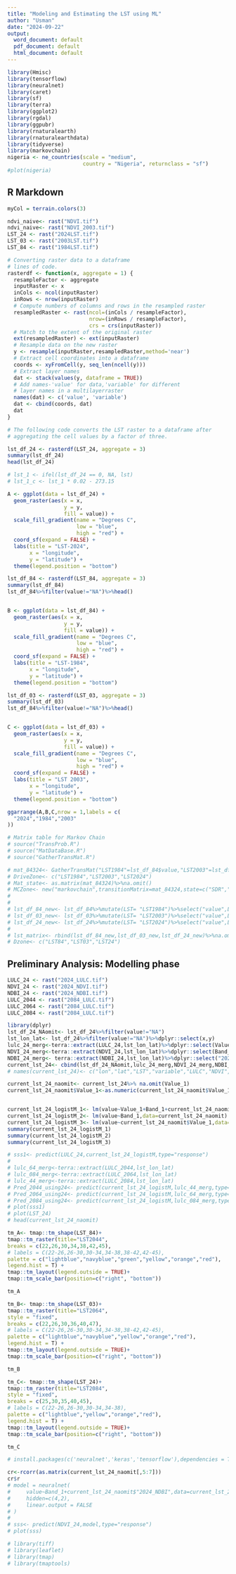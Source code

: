 ```yaml
---
title: "Modeling and Estimating the LST using ML"
author: "Usman"
date: "2024-09-22"
output:
  word_document: default
  pdf_document: default
  html_document: default
---
```


```r
library(Hmisc)
library(tensorflow)
library(neuralnet)
library(caret)
library(sf)
library(terra)
library(ggplot2)
library(rgdal)
library(ggpubr)
library(rnaturalearth)
library(rnaturalearthdata)
library(tidyverse)
library(markovchain)
nigeria <- ne_countries(scale = "medium", 
                        country = "Nigeria", returnclass = "sf")
#plot(nigeria)
```

## R Markdown


```r
myCol = terrain.colors(3)

ndvi_naive<- rast("NDVI.tif")
ndvi_naive<- rast("NDVI_2003.tif")
LST_24 <- rast("2024LST.tif")
LST_03 <- rast("2003LST.tif")
LST_84 <- rast("1984LST.tif")

# Converting raster data to a dataframe 
# lines of code.
rasterdf <- function(x, aggregate = 1) {
  resampleFactor <- aggregate
  inputRaster <- x
  inCols <- ncol(inputRaster)
  inRows <- nrow(inputRaster)
  # Compute numbers of columns and rows in the resampled raster
  resampledRaster <- rast(ncol=(inCols / resampleFactor),
                          nrow=(inRows / resampleFactor),
                          crs = crs(inputRaster))
  # Match to the extent of the original raster
  ext(resampledRaster) <- ext(inputRaster)
  # Resample data on the new raster
  y <- resample(inputRaster,resampledRaster,method='near')
  # Extract cell coordinates into a dataframe
  coords <- xyFromCell(y, seq_len(ncell(y)))
  # Extract layer names
  dat <- stack(values(y, dataframe = TRUE))
  # Add names-'value' for data,'variable' for different
  # layer names in a multilayerraster
  names(dat) <- c('value', 'variable')
  dat <- cbind(coords, dat)
  dat
}

# The following code converts the LST raster to a dataframe after
# aggregating the cell values by a factor of three.

lst_df_24 <- rasterdf(LST_24, aggregate = 3)
summary(lst_df_24)
head(lst_df_24)

# lst_1 <- ifel(lst_df_24 == 0, NA, lst)
# lst_1_c <- lst_1 * 0.02 - 273.15

A <- ggplot(data = lst_df_24) +
  geom_raster(aes(x = x,
                  y = y,
                  fill = value)) +
  scale_fill_gradient(name = "Degrees C",
                      low = "blue",
                      high = "red") +
  coord_sf(expand = FALSE) +
  labs(title = "LST-2024",
       x = "longitude",
       y = "latitude") +
  theme(legend.position = "bottom")

lst_df_84 <- rasterdf(LST_84, aggregate = 3)
summary(lst_df_84)
lst_df_84%>%filter(value!="NA")%>%head()


B <- ggplot(data = lst_df_84) +
  geom_raster(aes(x = x,
                  y = y,
                  fill = value)) +
  scale_fill_gradient(name = "Degrees C",
                      low = "blue",
                      high = "red") +
  coord_sf(expand = FALSE) +
  labs(title = "LST-1984",
       x = "longitude",
       y = "latitude") +
  theme(legend.position = "bottom")

lst_df_03 <- rasterdf(LST_03, aggregate = 3)
summary(lst_df_03)
lst_df_84%>%filter(value!="NA")%>%head()


C <- ggplot(data = lst_df_03) +
  geom_raster(aes(x = x,
                  y = y,
                  fill = value)) +
  scale_fill_gradient(name = "Degrees C",
                      low = "blue",
                      high = "red") +
  coord_sf(expand = FALSE) +
  labs(title = "LST 2003",
       x = "longitude",
       y = "latitude") +
  theme(legend.position = "bottom")

ggarrange(A,B,C,nrow = 1,labels = c(
  "2024","1984","2003"
))

# Matrix table for Markov Chain
# source("TransProb.R")
# source("MatDataBase.R")
# source("GatherTransMat.R")

# mat_84324<- GatherTransMat("LST1984"=lst_df_84$value,"LST2003"=lst_df_03$value,"LST2024"=lst_df_24$value)
# DriveZone<- c("LST1984","LST2003","LST2024")
# Mat_state<- as.matrix(mat_84324)%>%na.omit()
# MCZone<- new("markovchain",transitionMatrix=mat_84324,state=c("SDR","AE","CW"))
# 
# 
# lst_df_84_new<- lst_df_84%>%mutate(LST= "LST1984")%>%select("value",LST)
# lst_df_03_new<- lst_df_03%>%mutate(LST= "LST2003")%>%select("value",LST)
# lst_df_24_new<- lst_df_24%>%mutate(LST= "LST2024")%>%select("value",LST)
# 
# lst_matrix<- rbind(lst_df_84_new,lst_df_03_new,lst_df_24_new)%>%na.omit()
# Dzone<- c("LST84","LST03","LST24")

```
## Preliminary Analysis: Modelling phase

```r
LULC_24 <- rast("2024_LULC.tif")
NDVI_24 <- rast("2024_NDVI.tif")
NDBI_24 <- rast("2024_NDBI.tif")
LULC_2044 <- rast("2084_LULC.tif")
LULC_2064 <- rast("2084_LULC.tif")
LULC_2084 <- rast("2084_LULC.tif")

library(dplyr)
lst_df_24_NAomit<- lst_df_24%>%filter(value!="NA")
lst_lon_lat<- lst_df_24%>%filter(value!="NA")%>%dplyr::select(x,y)
lulc_24_merg<-terra::extract(LULC_24,lst_lon_lat)%>%dplyr::select(Value_1)
NDVI_24_merg<-terra::extract(NDVI_24,lst_lon_lat)%>%dplyr::select(Band_1)
NDBI_24_merg<- terra::extract(NDBI_24,lst_lon_lat)%>%dplyr::select("2024_NDBI")
current_lst_24<- cbind(lst_df_24_NAomit,lulc_24_merg,NDVI_24_merg,NDBI_24_merg)
# names(current_lst_24)<- c("lon","lat","LST","variable","LULC","NDVI","NDBI")

current_lst_24_naomit<- current_lst_24%>% na.omit(Value_1)
current_lst_24_naomit$Value_1<-as.numeric(current_lst_24_naomit$Value_1)


current_lst_24_logistM_1<- lm(value~Value_1+Band_1+current_lst_24_naomit$"2024_NDBI",data=current_lst_24_naomit)
current_lst_24_logistM_2<- lm(value~Band_1,data=current_lst_24_naomit)
current_lst_24_logistM_3<- lm(value~current_lst_24_naomit$Value_1,data=current_lst_24_naomit)
summary(current_lst_24_logistM_1)
summary(current_lst_24_logistM_2)
summary(current_lst_24_logistM_3)

# sss1<- predict(LULC_24,current_lst_24_logistM,type="response")
# 
# lulc_64_merg<-terra::extract(LULC_2044,lst_lon_lat)
# lulc_084_merg<-terra::extract(LULC_2064,lst_lon_lat)
# lulc_44_merg<-terra::extract(LULC_2084,lst_lon_lat)
# Pred_2044_using24<- predict(current_lst_24_logistM,lulc_44_merg,type="response")
# Pred_2064_using24<- predict(current_lst_24_logistM,lulc_64_merg,type="response")
# Pred_2084_using24<- predict(current_lst_24_logistM,lulc_084_merg,type="response")
# plot(sss1)
# plot(LST_24)
# head(current_lst_24_naomit)

tm_A<- tmap::tm_shape(LST_84)+
tmap::tm_raster(title="LST2044",
breaks = c(22,26,30,34,38,42,45),
# labels = C(22-26,26-30,30-34,34-38,38-42,42-45),
palette = c("lightblue","navyblue","green","yellow","orange","red"),
legend.hist = T) +
tmap::tm_layout(legend.outside = TRUE)+
tmap::tm_scale_bar(position=c("right", "bottom"))

tm_A

tm_B<- tmap::tm_shape(LST_03)+
tmap::tm_raster(title="LST2064",
style = "fixed",
breaks = c(22,26,30,36,40,47),
# labels = C(22-26,26-30,30-34,34-38,38-42,42-45),
palette = c("lightblue","navyblue","yellow","orange","red"),
legend.hist = T) +
tmap::tm_layout(legend.outside = TRUE)+
tmap::tm_scale_bar(position=c("right", "bottom"))

tm_B

tm_C<- tmap::tm_shape(LST_24)+
tmap::tm_raster(title="LST2084",
style = "fixed",
breaks = c(25,30,35,40,45),
# labels = C(22-26,26-30,30-34,34-38),
palette = c("lightblue","yellow","orange","red"),
legend.hist = T) +
tmap::tm_layout(legend.outside = TRUE)+
tmap::tm_scale_bar(position=c("right", "bottom"))

tm_C
```

```r
# install.packages(c('neuralnet','keras','tensorflow'),dependencies = T)

cr<-rcorr(as.matrix(current_lst_24_naomit[,5:7]))
cr$r
# model = neuralnet(
#     value~Band_1+current_lst_24_naomit$"2024_NDBI",data=current_lst_24_naomit,
#     hidden=c(4,2),
#     linear.output = FALSE
# )
# 
# sss<- predict(NDVI_24,model,type="response")
# plot(sss)

```
```r
# library(tiff)
# library(leaflet)
# library(tmap)
# library(tmaptools)


```

